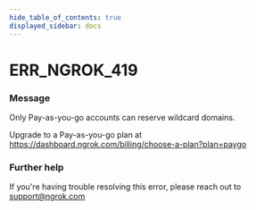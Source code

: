 ```yaml
---
hide_table_of_contents: true
displayed_sidebar: docs
---
```



# ERR_NGROK_419

### Message

Only Pay-as-you-go accounts can reserve wildcard domains.

Upgrade to a Pay-as-you-go plan at https://dashboard.ngrok.com/billing/choose-a-plan?plan=paygo

<ErrorDetails error="err_ngrok_419" />

### Further help

If you're having trouble resolving this error, please reach out to [support@ngrok.com](mailto:support@ngrok.com?subject=Help%20with%20ERR_NGROK_419)
